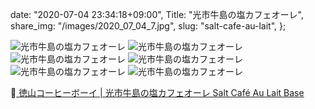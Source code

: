   date: "2020-07-04 23:34:18+09:00",
  Title: "光市牛島の塩カフェオーレ",
  share_img: "/images/2020_07_04_7.jpg",
  slug: "salt-cafe-au-lait",
};

![光市牛島の塩カフェオーレ](/images/2020_07_04_1.jpg)
![光市牛島の塩カフェオーレ](/images/2020_07_04_2.jpg)
![光市牛島の塩カフェオーレ](/images/2020_07_04_3.jpg)
![光市牛島の塩カフェオーレ](/images/2020_07_04_4.jpg)
![光市牛島の塩カフェオーレ](/images/2020_07_04_5.jpg)
![光市牛島の塩カフェオーレ](/images/2020_07_04_6.jpg)

<a href="https://www.coffeeboy.co.jp/products/liquid/hikari_cafeaulait">
徳山コーヒーボーイ | 光市牛島の塩カフェオーレ Salt Café Au Lait Base</a>
